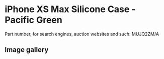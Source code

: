 
# iPhone XS Max Silicone Case - Pacific Green

Part number, for search engines, auction websites and such: MUJQ2ZM/A

## Image gallery

<div style={{ width: '100%', maxWidth: '768px' }}>
<GalleryComponent
    images={[
      {
        original: "/everysource/MUJQ2.webp",
        thumbnail: "/everypreview/MUJQ2.webp",
      },
      {
        original: "/everysource/MUJQ2_AV1_GOLD.webp",
        thumbnail: "/everypreview/MUJQ2_AV1_GOLD.webp",
      },
      {
        original: "/everysource/MUJQ2_AV1_SILVER.webp",
        thumbnail: "/everypreview/MUJQ2_AV1_SILVER.webp",
      },
      {
        original: "/everysource/MUJQ2_AV1_SPACE_GRAY.webp",
        thumbnail: "/everypreview/MUJQ2_AV1_SPACE_GRAY.webp",
      },
      {
        original: "/everysource/MUJQ2_AV2.webp",
        thumbnail: "/everypreview/MUJQ2_AV2.webp",
      }
    ]}
  />
</div>